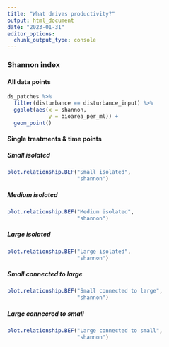 ```yaml
---
title: "What drives productivity?"
output: html_document
date: "2023-01-31"
editor_options: 
  chunk_output_type: console
---
```


### Shannon index {.tabset .tabset-pills}

#### All data points

```r
ds_patches %>%
  filter(disturbance == disturbance_input) %>%
  ggplot(aes(x = shannon,
             y = bioarea_per_ml)) +
  geom_point()
```


#### Single treatments & time points {.tabset .tabset-pills}

##### Small isolated

```r
plot.relationship.BEF("Small isolated",
                      "shannon")
```

##### Medium isolated

```r
plot.relationship.BEF("Medium isolated",
                      "shannon")
```

##### Large isolated

```r
plot.relationship.BEF("Large isolated",
                      "shannon")
```

##### Small connected to large

```r
plot.relationship.BEF("Small connected to large",
                      "shannon")
```

##### Large connecred to small

```r
plot.relationship.BEF("Large connected to small",
                      "shannon")
```